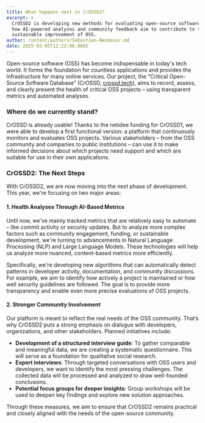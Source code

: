 ```yaml
---
title: What happens next in CrOSSD2?
excerpt: >
  CrOSSD2 is developing new methods for evaluating open-source software. Learn
  how AI-powered analyses and community feedback aim to contribute to the
  sustainable improvement of OSS.
author: content/authors/Sebastian-Neumaier.md
date: 2025-03-05T12:22:00.000Z
---
```


Open-source software (OSS) has become indispensable in today's tech world. It forms the foundation for countless applications and provides the infrastructure for many online services. Our project, the “Critical Open-Source Software Database” (CrOSSD, [crossd.tech](https://crossd.tech)), aims to record, assess, and clearly present the health of critical OSS projects – using transparent metrics and automated analyses.

### Where do we currently stand?

CrOSSD is already usable! Thanks to the netidee funding for CrOSSD1, we were able to develop a first functional version: a platform that continuously monitors and evaluates OSS projects. Various stakeholders – from the OSS community and companies to public institutions – can use it to make informed decisions about which projects need support and which are suitable for use in their own applications.

### CrOSSD2: The Next Steps

With CrOSSD2, we are now moving into the next phase of development. This year, we're focusing on two major areas:

#### 1. Health Analyses Through AI-Based Metrics

Until now, we've mainly tracked metrics that are relatively easy to automate – like commit activity or security updates. But to analyze more complex factors such as community engagement, funding, or sustainable development, we're turning to advancements in Natural Language Processing (NLP) and Large Language Models. These technologies will help us analyze more nuanced, content-based metrics more efficiently.

Specifically, we're developing new algorithms that can automatically detect patterns in developer activity, documentation, and community discussions. For example, we aim to identify how actively a project is maintained or how well security guidelines are followed. The goal is to provide more transparency and enable even more precise evaluations of OSS projects.

#### 2. Stronger Community Involvement

Our platform is meant to reflect the real needs of the OSS community. That’s why CrOSSD2 puts a strong emphasis on dialogue with developers, organizations, and other stakeholders. Planned initiatives include:

* **Development of a structured interview guide**: To gather comparable and meaningful data, we are creating a systematic questionnaire. This will serve as a foundation for qualitative social research.
* **Expert interviews**: Through targeted conversations with OSS users and developers, we want to identify the most pressing challenges. The collected data will be processed and analyzed to draw well-founded conclusions.
* **Potential focus groups for deeper insights**: Group workshops will be used to deepen key findings and explore new solution approaches.

Through these measures, we aim to ensure that CrOSSD2 remains practical and closely aligned with the needs of the open-source community.

